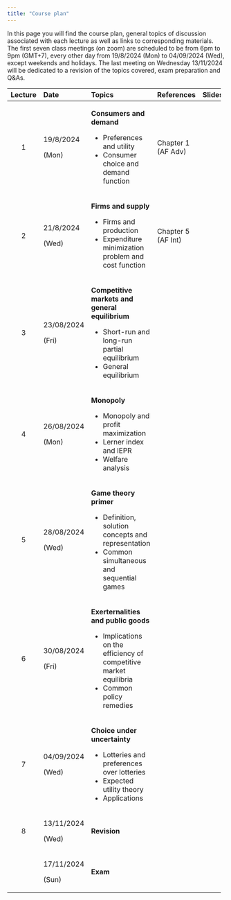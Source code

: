 ```yaml
---
title: "Course plan"
---
```


In this page you will find the course plan, general topics of discussion associated with each lecture as well as links to corresponding materials. The first seven class meetings (on zoom) are scheduled to be from 6pm to 9pm (GMT+7), every other day from 19/8/2024 (Mon) to 04/09/2024 (Wed), except weekends and holidays. The last meeting on Wednesday 13/11/2024 will be dedicated to a revision of the topics covered, exam preparation and Q&As.

::: column-screen-inset-right
+----------+------------+---------------------------------------------------------------------+--------------------+--------+
| Lecture  | Date       | Topics                                                              | References         | Slides |
+:========:+:===========+:====================================================================+:===================+========+
| 1        | 19/8/2024  | **Consumers and demand**                                            | Chapter 1 (AF Adv) |        |
|          |            |                                                                     |                    |        |
|          | (Mon)      | -   Preferences and utility                                         |                    |        |
|          |            | -   Consumer choice and demand function                             |                    |        |
+----------+------------+---------------------------------------------------------------------+--------------------+--------+
| 2        | 21/8/2024  | **Firms and supply**                                                | Chapter 5 (AF Int) |        |
|          |            |                                                                     |                    |        |
|          | (Wed)      | -   Firms and production                                            |                    |        |
|          |            | -   Expenditure minimization problem and cost function              |                    |        |
+----------+------------+---------------------------------------------------------------------+--------------------+--------+
| 3        | 23/08/2024 | **Competitive markets and general equilibrium**                     |                    |        |
|          |            |                                                                     |                    |        |
|          | (Fri)      | -   Short-run and long-run partial equilibrium                      |                    |        |
|          |            | -   General equilibrium                                             |                    |        |
+----------+------------+---------------------------------------------------------------------+--------------------+--------+
| 4        | 26/08/2024 | **Monopoly**                                                        |                    |        |
|          |            |                                                                     |                    |        |
|          | (Mon)      | -   Monopoly and profit maximization                                |                    |        |
|          |            | -   Lerner index and IEPR                                           |                    |        |
|          |            | -   Welfare analysis                                                |                    |        |
+----------+------------+---------------------------------------------------------------------+--------------------+--------+
| 5        | 28/08/2024 | **Game theory primer**                                              |                    |        |
|          |            |                                                                     |                    |        |
|          | (Wed)      | -   Definition, solution concepts and representation                |                    |        |
|          |            | -   Common simultaneous and sequential games                        |                    |        |
+----------+------------+---------------------------------------------------------------------+--------------------+--------+
| 6        | 30/08/2024 | **Exerternalities and public goods**                                |                    |        |
|          |            |                                                                     |                    |        |
|          | (Fri)      | -   Implications on the efficiency of competitive market equilibria |                    |        |
|          |            | -   Common policy remedies                                          |                    |        |
+----------+------------+---------------------------------------------------------------------+--------------------+--------+
| 7        | 04/09/2024 | **Choice under uncertainty**                                        |                    |        |
|          |            |                                                                     |                    |        |
|          | (Wed)      | -   Lotteries and preferences over lotteries                        |                    |        |
|          |            | -   Expected utility theory                                         |                    |        |
|          |            | -   Applications                                                    |                    |        |
+----------+------------+---------------------------------------------------------------------+--------------------+--------+
| 8        | 13/11/2024 | **Revision**                                                        |                    |        |
|          |            |                                                                     |                    |        |
|          | (Wed)      |                                                                     |                    |        |
+----------+------------+---------------------------------------------------------------------+--------------------+--------+
|          | 17/11/2024 | **Exam**                                                            |                    |        |
|          |            |                                                                     |                    |        |
|          | (Sun)      |                                                                     |                    |        |
+----------+------------+---------------------------------------------------------------------+--------------------+--------+
:::